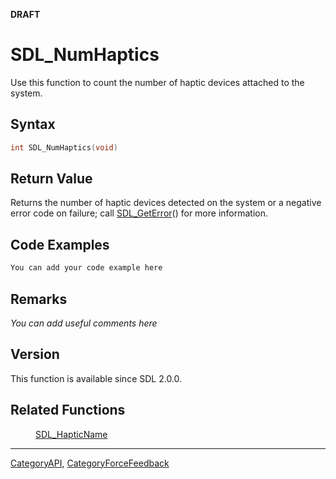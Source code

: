 <span color="red">'''DRAFT'''</span>

= SDL_NumHaptics =
Use this function to count the number of haptic devices attached to the system.


== Syntax ==
<syntaxhighlight lang='c++'>
int SDL_NumHaptics(void)
</syntaxhighlight>

== Return Value ==
Returns the number of haptic devices detected on the system or a negative error code on failure; call [[SDL_GetError]]() for more information.

== Code Examples ==
<syntaxhighlight lang='c++'>
You can add your code example here
</syntaxhighlight>

== Remarks ==
''You can add useful comments here''

== Version ==
This function is available since SDL 2.0.0.

== Related Functions ==
:[[SDL_HapticName]]

----
[[CategoryAPI]], [[CategoryForceFeedback]]
